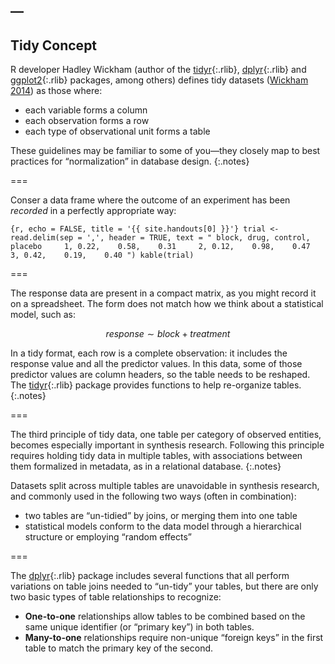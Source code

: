 ---
---

## Tidy Concept

R developer Hadley Wickham (author of the [tidyr](){:.rlib}, [dplyr](){:.rlib}
and [ggplot2](){:.rlib} packages, among others) defines tidy datasets ([Wickham
2014](http://www.jstatsoft.org/v59/i10/paper)) as those where:

- each variable forms a column
- each observation forms a row
- each type of observational unit forms a table

These guidelines may be familiar to some of you---they closely map to best
practices for "normalization" in database design.
{:.notes}

===

Conser a data frame where the outcome of an experiment has been *recorded* in a perfectly appropriate way:

```{r, echo = FALSE, title = '{{ site.handouts[0] }}'}
trial <- read.delim(sep = ',', header = TRUE, text = "
block, drug, control, placebo
    1, 0.22,    0.58,    0.31
    2, 0.12,    0.98,    0.47
    3, 0.42,    0.19,    0.40
")
kable(trial)
```

===

The response data are present in a compact matrix, as you might record it on a
spreadsheet. The form does not match how we think about a statistical model,
such as:

$$
response \sim block + treatment
$$

In a tidy format, each row is a complete observation: it includes the response
value and all the predictor values. In this data, some of those predictor values
are column headers, so the table needs to be reshaped. The [tidyr](){:.rlib}
package provides functions to help re-organize tables.
{:.notes}

===

The third principle of tidy data, one table per category of observed entities,
becomes especially important in synthesis research. Following this principle
requires holding tidy data in multiple tables, with associations between them
formalized in metadata, as in a relational database.
{:.notes}

Datasets split across multiple tables are unavoidable in synthesis
research, and commonly used in the following two ways (often in combination):

- two tables are "un-tidied" by joins, or merging them into one table
- statistical models conform to the data model through a hierarchical structure
or employing "random effects"

===

The [dplyr](){:.rlib} package includes several functions that all perform
variations on table joins needed to "un-tidy" your tables, but there are only
two basic types of table relationships to recognize:

- **One-to-one** relationships allow tables to be combined based on the same
unique identifier (or "primary key") in both tables.
- **Many-to-one** relationships require non-unique "foreign keys" in the first
table to match the primary key of the second.

